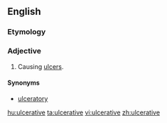 ==English==

===Etymology===
{{suffix|ulcerate|ive}}

===Adjective===
{{en-adj}}

# Causing [[ulcer]]s.

====Synonyms====
* [[ulceratory]]

[[hu:ulcerative]]
[[ta:ulcerative]]
[[vi:ulcerative]]
[[zh:ulcerative]]